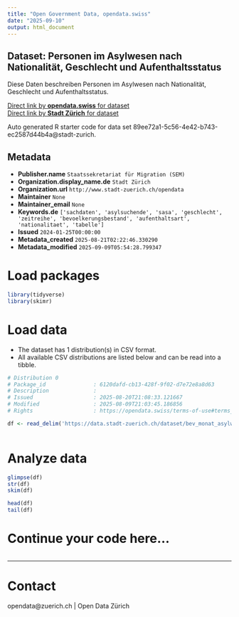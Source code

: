 ```yaml
---
title: "Open Government Data, opendata.swiss"
date: "2025-09-10"
output: html_document
---
```


## Dataset: Personen im Asylwesen nach Nationalität, Geschlecht und Aufenthaltsstatus

Diese Daten beschreiben Personen im Asylwesen nach Nationalität, Geschlecht und Aufenthaltsstatus.

[Direct link by **opendata.swiss** for dataset](https://opendata.swiss/de/dataset/personen-im-asylwesen-nach-nationalitat-geschlecht-und-aufenthaltsstatus)<br>
[Direct link by **Stadt Zürich** for dataset](https://data.stadt-zuerich.ch/dataset/bev_monat_asylwesen_status_nationalitaet_geschlecht_od5236)

Auto generated R starter code for data set 89ee72a1-5c56-4e42-b743-ec2587d44b4a@stadt-zurich.

## Metadata

- **Publisher.name** `Staatssekretariat für Migration (SEM)`
- **Organization.display_name.de** `Stadt Zürich`
- **Organization.url** `http://www.stadt-zuerich.ch/opendata`
- **Maintainer** `None`
- **Maintainer_email** `None`
- **Keywords.de** `['sachdaten', 'asylsuchende', 'sasa', 'geschlecht', 'zeitreihe', 'bevoelkerungsbestand', 'aufenthaltsart', 'nationalitaet', 'tabelle']`
- **Issued** `2024-01-25T00:00:00`
- **Metadata_created** `2025-08-21T02:22:46.330290`
- **Metadata_modified** `2025-09-09T05:54:28.799347`


# Load packages

```r

library(tidyverse)
library(skimr)

```

# Load data

-   The dataset has 1 distribution(s) in CSV format.
-   All available CSV distributions are listed below and can be read into a tibble.

```r

# Distribution 0
# Package_id               : 6120dafd-cb13-428f-9f02-d7e72e8a8d63
# Description              : 
# Issued                   : 2025-08-20T21:08:33.121667
# Modified                 : 2025-08-09T21:03:45.186856
# Rights                   : https://opendata.swiss/terms-of-use#terms_open

df <- read_delim('https://data.stadt-zuerich.ch/dataset/bev_monat_asylwesen_status_nationalitaet_geschlecht_od5236/download/BEV523OD5236.csv')



```

# Analyze data

```r

glimpse(df)
str(df)
skim(df)

head(df)
tail(df)

```

# Continue your code here...

```r

```

------------------------------------------------------------------------

# Contact

opendata@zuerich.ch | Open Data Zürich
